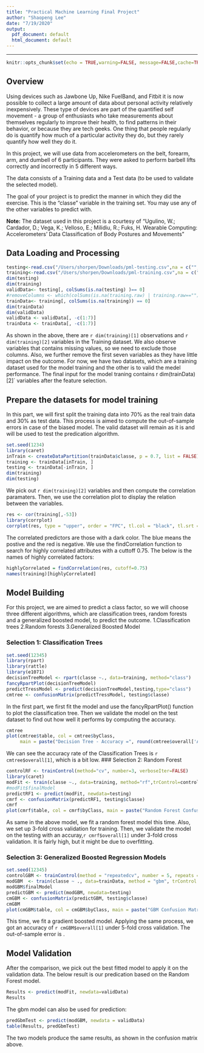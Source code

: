 ```yaml
---
title: "Practical Machine Learning Final Project"
author: "Shaopeng Lee"
date: "7/19/2020"
output:
  pdf_document: default
  html_document: default
---
```

---
```r
knitr::opts_chunk$set(echo = TRUE,warning=FALSE, message=FALSE,cache=TRUE)
```

## Overview
Using devices such as Jawbone Up, Nike FuelBand, and Fitbit it is now possible to collect a large amount of data about personal activity relatively inexpensively. These type of devices are part of the quantified self movement - a group of enthusiasts who take measurements about themselves regularly to improve their health, to find patterns in their behavior, or because they are tech geeks. One thing that people regularly do is quantify how much of a particular activity they do, but they rarely quantify how well they do it.

In this project, we will use data from accelerometers on the belt, forearm, arm, and dumbell of 6 participants. They were asked to perform barbell lifts correctly and incorrectly in 5 different ways.

The data consists of a Training data and a Test data (to be used to validate the selected model).

The goal of your project is to predict the manner in which they did the exercise. This is the “classe” variable in the training set. You may use any of the other variables to predict with.

**Note:** The dataset used in this project is a courtesy of “Ugulino, W.; Cardador, D.; Vega, K.; Velloso, E.; Milidiu, R.; Fuks, H. Wearable Computing: Accelerometers’ Data Classification of Body Postures and Movements”

## Data Loading and Processing
```r
testing<-read.csv("/Users/shorpen/Downloads/pml-testing.csv",na = c("", "NA"))
training<-read.csv("/Users/shorpen/Downloads/pml-training.csv",na = c("", "NA"))
dim(testing)
dim(training)
validData<- testing[, colSums(is.na(testing) )== 0]
#removeColumns <- which(colSums(is.na(training.raw) | training.raw=="") > maxNACount)
trainData<- training[, colSums(is.na(training)) == 0]
dim(trainData)
dim(validData)
validData <- validData[, -c(1:7)]
trainData <- trainData[, -c(1:7)]
```
As shown in the above, there are `r dim(training)[1]` observations and `r dim(training)[2]` variables in the Training dataset. We also observe variables that contains missing values, so we need to exclude those columns. Also, we further remove the first seven variables as they have little impact on the outcome. For now, we have two datasets, which are a training dataset used for the model training and the other is to valid the medel performance. The final input for the model traning contains r dim(trainData)[2]` variables after the feature selection.

## Prepare the datasets for model training
In this part, we will first split the training data into 70% as the real train data and 30% as test data. This process is aimed to compute the out-of-sample errors in case of the biased model. The valid dataset will remain as it is and will be used to test the predication algorithm.
```r
set.seed(1234) 
library(caret)
inTrain <- createDataPartition(trainData$classe, p = 0.7, list = FALSE)
training <- trainData[inTrain, ]
testing <- trainData[-inTrain, ]
dim(training)
dim(testing)
```
We pick out  `r dim(training)[2]` variables and then compute the correlation paramaters. Then, we use the correlation plot to display the relation between the variables.
```r
res <- cor(training[,-53])
library(corrplot)
corrplot(res, type = "upper", order = "FPC", tl.col = "black", tl.srt = 45)

```

The correlated predictors are those with a dark color. The blue means the postive and the red is negative. We use the findCorrelation function to search for highly correlated attributes with a cuttoff 0.75. The below is the names of highly correlated factors:
```r
highlyCorrelated = findCorrelation(res, cutoff=0.75)
names(training)[highlyCorrelated]
```

## Model Building
For this project, we are aimed to predict a class factor, so we will choose three different algorithms, which are classification trees, random forests and a generalized boosted model, to predict the outcome.
1.Classification trees
2.Random forests
3.Generalized Boosted Model

### Selection 1: Classification Trees
```r
set.seed(12345)
library(rpart)
library(rattle)
library(e1071)
decisionTreeModel <- rpart(classe ~., data=training, method="class")
fancyRpartPlot(decisionTreeModel)
predictTressModel <- predict(decisionTreeModel,testing,type="class")
cmtree <- confusionMatrix(predictTressModel, testing$classe)
```
In the first part, we first fit the model and use the fancyRpartPlot() function to plot the classification tree. Then we validate the model on the test dataset to find out how well it performs by computing the accuracy.

```r
cmtree
plot(cmtree$table, col = cmtree$byClass, 
     main = paste("Decision Tree - Accuracy =", round(cmtree$overall['Accuracy'], 4)))
```

We can see the accuracy rate of the Classification Trees is `r cmtree$overall[1]`, which is a bit low.
### Selection 2: Random Forest
```r
controlRF <- trainControl(method="cv", number=3, verboseIter=FALSE)
library(caret)
modFit <- train(classe ~., data=training, method="rf",trControl=controlRF)
#modFit$finalModel
predictRF1 <- predict(modFit, newdata=testing)
cmrf <- confusionMatrix(predictRF1, testing$classe)
cmrf
plot(cmrf$table, col = cmrf$byClass, main = paste("Random Forest Confusion Matrix: Accuracy =", round(cmrf$overall['Accuracy'], 4)))
```

As same in the above model, we fit a random forest model this time. Also, we set up 3-fold cross validation for training. Then, we validate the model on the testing with an accuray,`r cmrf$overall[1]` under 3-fold cross validation. It is fairly high, but it might be due to overfitting.

### Selection 3: Generalized Boosted Regression Models
```r
set.seed(12345)
controlGBM <- trainControl(method = "repeatedcv", number = 5, repeats = 1)
modGBM  <- train(classe ~ ., data=trainData, method = "gbm", trControl = controlGBM, verbose = FALSE)
modGBM$finalModel
predictGBM <- predict(modGBM, newdata=testing)
cmGBM <- confusionMatrix(predictGBM, testing$classe)
cmGBM
plot(cmGBM$table, col = cmGBM$byClass, main = paste("GBM Confusion Matrix: Accuracy =", round(cmGBM$overall['Accuracy'], 4)))
```

This time, we fit a gradient boosted model. Applying the same process, we got an accuracy of `r cmGBM$overall[1]` under 5-fold cross validation. The out-of-sample error is .

## Model Validation
After the comparison, we pick out the best fitted model to apply it on the validation data. The below result is our predication based on the Random Forest model.
```r
Results <- predict(modFit, newdata=validData)
Results
```
The gbm model can also be used for prediction:
```r
predGbmTest <- predict(modGBM, newdata = validData)
table(Results, predGbmTest)
```
The two models produce the same results, as shown in the confusion matrix above.